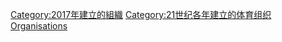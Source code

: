 {{Cat topic in year| topic=建立的體育組織| year=2017}}

[[Category:2017年建立的組織|Category:2017年建立的組織]]
[[Category:21世纪各年建立的体育组织|Category:21世纪各年建立的体育组织]]
[[Category:2017年體育|Organisations]]